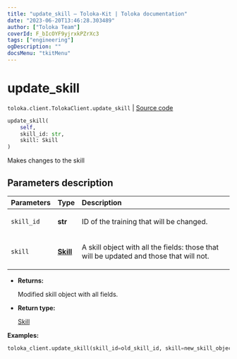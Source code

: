 ```yaml
---
title: "update_skill — Toloka-Kit | Toloka documentation"
date: "2023-06-20T13:46:28.303489"
author: ["Toloka Team"]
coverId: F_bIcOYF9yjrxkPZrXc3
tags: ["engineering"]
ogDescription: ""
docsMenu: "tkitMenu"
---
```


# update_skill

`toloka.client.TolokaClient.update_skill` | [Source code](https://github.com/Toloka/toloka-kit/blob/v1.2.0/src/client/__init__.py#L2259)

```python
update_skill(
    self,
    skill_id: str,
    skill: Skill
)
```

Makes changes to the skill

## Parameters description

| Parameters | Type | Description |
| :----------| :----| :-----------|
`skill_id`|**str**|<p>ID of the training that will be changed.</p>
`skill`|**[Skill](/docs/toloka-kit/reference/toloka.client.skill.Skill)**|<p>A skill object with all the fields: those that will be updated and those that will not.</p>

* **Returns:**

  Modified skill object with all fields.

* **Return type:**

  [Skill](/docs/toloka-kit/reference/toloka.client.skill.Skill)

**Examples:**

```python
toloka_client.update_skill(skill_id=old_skill_id, skill=new_skill_object)
```